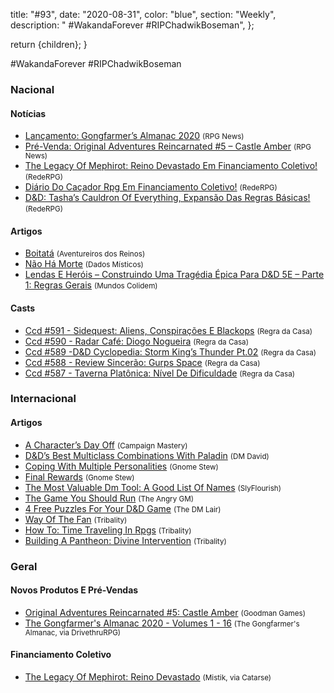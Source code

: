 
  title: "#93",
  date: "2020-08-31",
  color: "blue",
  section: "Weekly",
  description: "    #WakandaForever #RIPChadwikBoseman",
};

  return <InternalLayout meta={meta}>{children}</InternalLayout>;
}

#WakandaForever #RIPChadwikBoseman

### Nacional

#### Notícias

- [Lançamento: Gongfarmer’s Almanac 2020] <small>(RPG News)</small>
- [Pré-Venda: Original Adventures Reincarnated #5 – Castle Amber] <small>(RPG News)</small>
- [The Legacy Of Mephirot: Reino Devastado Em Financiamento Coletivo!] <small>(RedeRPG)</small>
- [Diário Do Caçador Rpg Em Financiamento Coletivo!] <small>(RedeRPG)</small>
- [D&amp;D: Tasha’s Cauldron Of Everything, Expansão Das Regras Básicas!] <small>(RedeRPG)</small>

#### Artigos

- [Boitatá] <small>(Aventureiros dos Reinos)</small>
- [Não Há Morte] <small>(Dados Místicos)</small>
- [Lendas E Heróis – Construindo Uma Tragédia Épica Para D&amp;D 5E – Parte 1: Regras Gerais] <small>(Mundos Colidem)</small>

#### Casts

- [Ccd #591 - Sidequest: Aliens, Conspirações E Blackops] <small>(Regra da Casa)</small>
- [Ccd #590 - Radar Café: Diogo Nogueira] <small>(Regra da Casa)</small>
- [Ccd #589 -D&amp;D Cyclopedia: Storm King’s Thunder Pt.02] <small>(Regra da Casa)</small>
- [Ccd #588 - Review Sincerão: Gurps Space] <small>(Regra da Casa)</small>
- [Ccd #587 - Taverna Platônica: Nível De Dificuldade] <small>(Regra da Casa)</small>

### Internacional

#### Artigos

- [A Character’s Day Off] <small>(Campaign Mastery)</small>
- [D&amp;D’s Best Multiclass Combinations With Paladin] <small>(DM David)</small>
- [Coping With Multiple Personalities] <small>(Gnome Stew)</small>
- [Final Rewards] <small>(Gnome Stew)</small>
- [The Most Valuable Dm Tool: A Good List Of Names] <small>(SlyFlourish)</small>
- [The Game You Should Run] <small>(The Angry GM)</small>
- [4 Free Puzzles For Your D&amp;D Game] <small>(The DM Lair)</small>
- [Way Of The Fan] <small>(Tribality)</small>
- [How To: Time Traveling In Rpgs] <small>(Tribality)</small>
- [Building A Pantheon: Divine Intervention] <small>(Tribality)</small>

### Geral

#### Novos Produtos E Pré-Vendas

- [Original Adventures Reincarnated #5: Castle Amber] <small>(Goodman Games)</small>
- [The Gongfarmer&#039;s Almanac 2020 - Volumes 1 - 16] <small>(The Gongfarmer&#039;s Almanac, via DrivethruRPG)</small>

#### Financiamento Coletivo

- [The Legacy Of Mephirot: Reino Devastado] <small>(Mistik, via Catarse)</small>

[the legacy of mephirot: reino devastado em financiamento coletivo!]: https://www.rederpg.com.br/2020/08/29/the-legacy-of-mephirot-reino-devastado-em-financiamento-coletivo/
[the legacy of mephirot: reino devastado]: https://www.catarse.me/mephirot
[diário do caçador rpg em financiamento coletivo!]: https://www.rederpg.com.br/2020/08/27/diario-do-cacador-rpg-em-financiamento-coletivo/
[lançamento: gongfarmer’s almanac 2020]: https://newsrpg.wordpress.com/2020/08/27/lancamento-gongfarmers-almanac-2020/
[the gongfarmer&#039;s almanac 2020 - volumes 1 - 16]: https://www.drivethrurpg.com/product/322377/
[pré-venda: original adventures reincarnated #5 – castle amber]: https://newsrpg.wordpress.com/2020/08/25/pre-venda-original-adventures-reincarnated-5-castle-amber/
[original adventures reincarnated #5: castle amber]: https://goodman-games.com/store/product/original-adventures-reincarnated-5-castle-amber/
[a character’s day off]: http://www.campaignmastery.com/blog/a-characters-day-off/
[coping with multiple personalities]: https://gnomestew.com/coping-with-multiple-personalities/
[the most valuable dm tool: a good list of names]: https://slyflourish.com/names.html
[way of the fan]: https://www.tribality.com/2020/08/31/way-of-the-fan/
[não há morte]: https://dadosmisticos.com/2020/08/31/nao-ha-morte/
[ccd #591 - sidequest: aliens, conspirações e blackops]: https://regradacasa.podbean.com/e/ccd-591-sidequest-aliens-conspiracoes-e-blackops/
[boitatá]: https://aventureirosdosreinos.com/boitata/
[4 free puzzles for your d&amp;d game]: https://www.thedmlair.com/2020/08/28/4-free-puzzles-for-your-dd-game/
[ccd #590 - radar café: diogo nogueira]: https://regradacasa.podbean.com/e/ccd-590-radar-cafe-diogo-nogueira/
[lendas e heróis – construindo uma tragédia épica para d&amp;d 5e – parte 1: regras gerais]: https://www.mundoscolidem.com.br/lendas-e-herois-construindo-um-cenario-epico-para-dd-5e-parte-1-regras-gerais/
[ccd #589 -d&amp;d cyclopedia: storm king’s thunder pt.02]: https://regradacasa.podbean.com/e/ccd-589-dd-cyclopedia-storm-kings-thunder-pt02/
[final rewards]: https://gnomestew.com/final-rewards/
[how to: time traveling in rpgs]: https://www.tribality.com/2020/08/26/how-to-time-travelling-in-rpgs/
[the game you should run]: https://theangrygm.com/the-game-you-should-run/
[ccd #588 - review sincerão: gurps space]: https://regradacasa.podbean.com/e/ccd-588-review-sincerao-gurps-space/
[d&amp;d’s best multiclass combinations with paladin]: https://dmdavid.com/tag/dds-best-multiclass-combinations-with-paladin/
[building a pantheon: divine intervention]: https://www.tribality.com/2020/08/25/building-a-pantheon-divine-intervention/
[d&amp;d: tasha’s cauldron of everything, expansão das regras básicas!]: https://www.rederpg.com.br/2020/08/24/dd-tashas-cauldron-of-everything-expansao-das-regras-basicas/
[ccd #587 - taverna platônica: nível de dificuldade]: https://regradacasa.podbean.com/e/ccd-587-taverna-platonica-nivel-de-dificuldade/
